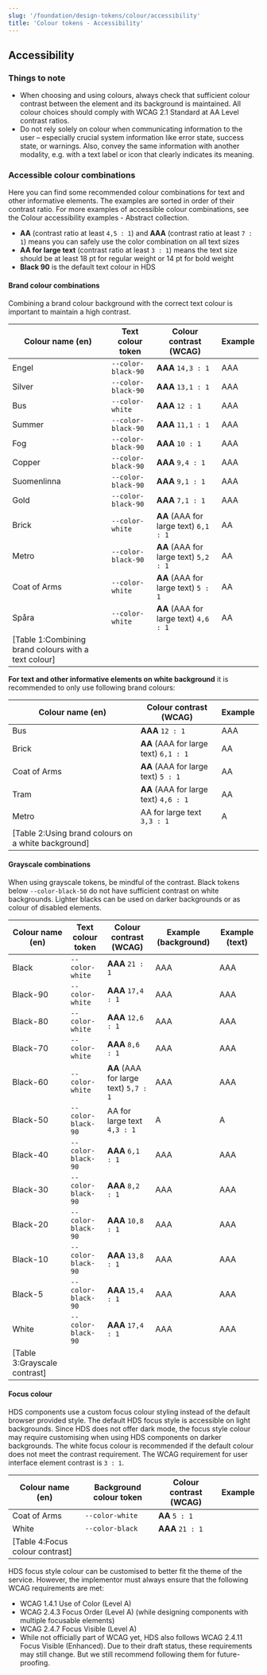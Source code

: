 ```yaml
---
slug: '/foundation/design-tokens/colour/accessibility'
title: 'Colour tokens - Accessibility'
---
```





## Accessibility

### Things to note
- When choosing and using colours, always check that sufficient colour contrast between the element and its background is maintained. All colour choices should comply with <Link size="M" href="https://www.w3.org/TR/WCAG21/#contrast-minimum" external>WCAG 2.1 Standard at AA Level contrast ratios</Link>. 
- Do not rely solely on colour when communicating information to the user – especially crucial system information like error state, success state, or warnings. Also, convey the same information with another modality, e.g. with a text label or icon that clearly indicates its meaning.

### Accessible colour combinations
<p>Here you can find some recommended colour combinations for text and other informative elements. The examples are sorted in order of their contrast ratio. For more examples of accessible colour combinations, see the <Link size="M" href="https://share.goabstract.com/28352b8b-9c51-4346-b249-ff062c5da561" external>Colour accessibility examples - Abstract collection</Link>.</p>

- **AA** (contrast ratio at least `4,5 : 1`) and **AAA** (contrast ratio at least `7 : 1`) means you can safely use the color combination on all text sizes
- **AA for large text** (contrast ratio at least `3 : 1`) means the text size should be at least 18 pt for regular weight or 14 pt for bold weight
- **Black 90** is the default text colour in HDS

#### Brand colour combinations

Combining a brand colour background with the correct text colour is important to maintain a high contrast.

| Colour name (en) | Text colour token  | Colour contrast (WCAG)                | Example |
| ---------------- | ------------------ | ------------------------------------- | ------- |
| Engel            | `--color-black-90` | **AAA** `14,3 : 1`                    | <ContrastExample color="var(--color-black-90)" background="var(--color-engel)">AAA</ContrastExample> |
| Silver           | `--color-black-90` | **AAA** `13,1 : 1`                    | <ContrastExample color="var(--color-black-90)" background="var(--color-silver)">AAA</ContrastExample> |
| Bus              | `--color-white`    | **AAA** `12 : 1`                      | <ContrastExample color="var(--color-white)" background="var(--color-bus)">AAA</ContrastExample> |
| Summer           | `--color-black-90` | **AAA** `11,1 : 1`                    | <ContrastExample color="var(--color-black-90)" background="var(--color-summer)">AAA</ContrastExample> |
| Fog              | `--color-black-90` | **AAA** `10 : 1`                      | <ContrastExample color="var(--color-black-90)" background="var(--color-fog)">AAA</ContrastExample> |
| Copper           | `--color-black-90` | **AAA** `9,4 : 1`                     | <ContrastExample color="var(--color-black-90)" background="var(--color-copper)">AAA</ContrastExample> |
| Suomenlinna      | `--color-black-90` | **AAA** `9,1 : 1`                     | <ContrastExample color="var(--color-black-90)" background="var(--color-suomenlinna)">AAA</ContrastExample> |
| Gold             | `--color-black-90` | **AAA** `7,1 : 1`                     | <ContrastExample color="var(--color-black-90)" background="var(--color-gold)">AAA</ContrastExample> |
| Brick            | `--color-white`    | **AA** (AAA for large text) `6,1 : 1` | <ContrastExample color="var(--color-white)" background="var(--color-brick)">AA</ContrastExample> |
| Metro            | `--color-black-90` | **AA** (AAA for large text) `5,2 : 1` | <ContrastExample color="var(--color-black-90)" background="var(--color-metro)">AA</ContrastExample> |
| Coat of Arms     | `--color-white`    | **AA** (AAA for large text) `5 : 1`   | <ContrastExample color="var(--color-white)" background="var(--color-coat-of-arms)">AA</ContrastExample> |
| Spåra            | `--color-white`    | **AA** (AAA for large text) `4,6 : 1` | <ContrastExample color="var(--color-white)" background="var(--color-tram)">AA</ContrastExample> |
[Table 1:Combining brand colours with a text colour]|

**For text and other informative elements on white background** it is recommended to only use following brand colours:

| Colour name (en) | Colour contrast (WCAG) | Example |
| ---------------- | ------------------------------------- | ------- |
| Bus              | **AAA** `12 : 1`                      | <ContrastExample color="var(--color-bus)" background="var(--color-white)">AAA</ContrastExample> |
| Brick            | **AA** (AAA for large text) `6,1 : 1` | <ContrastExample color="var(--color-brick)" background="var(--color-white)">AA</ContrastExample> |
| Coat of Arms     | **AA** (AAA for large text) `5 : 1`   | <ContrastExample color="var(--color-coat-of-arms)" background="var(--color-white)">AA</ContrastExample> |
| Tram             | **AA** (AAA for large text) `4,6 : 1` | <ContrastExample color="var(--color-tram)" background="var(--color-white)">AA</ContrastExample> |
| Metro            | AA for large text `3,3 : 1`           | <ContrastExample color="var(--color-metro)" background="var(--color-white)">A</ContrastExample> |
[Table 2:Using brand colours on a white background]|

#### Grayscale combinations
When using grayscale tokens, be mindful of the contrast. Black tokens below `--color-black-50` do not have sufficient contrast on white backgrounds. Lighter blacks can be used on darker backgrounds or as colour of disabled elements.

| Colour name (en) | Text colour token  | Colour contrast (WCAG)                | Example (background) | Example (text) |
| ---------------- | ------------------ | ------------------------------------- | -------------------- | -------------- |
| Black            | `--color-white`    | **AAA** `21 : 1`                      | <ContrastExample color="var(--color-white)" background="var(--color-black)">AAA</ContrastExample> | <ContrastExample color="var(--color-black)" background="var(--color-white)">AAA</ContrastExample> |
| Black-90         | `--color-white`    | **AAA** `17,4 : 1`                    | <ContrastExample color="var(--color-white)" background="var(--color-black-90)">AAA</ContrastExample> | <ContrastExample color="var(--color-black-90)" background="var(--color-white)">AAA</ContrastExample> |
| Black-80         | `--color-white`    | **AAA** `12,6 : 1`                    | <ContrastExample color="var(--color-white)" background="var(--color-black-80)">AAA</ContrastExample> | <ContrastExample color="var(--color-black-80)" background="var(--color-white)">AAA</ContrastExample> |
| Black-70         | `--color-white`    | **AAA** `8,6 : 1`                     | <ContrastExample color="var(--color-white)" background="var(--color-black-70)">AAA</ContrastExample> | <ContrastExample color="var(--color-black-70)" background="var(--color-white)">AAA</ContrastExample> |
| Black-60         | `--color-white`    | **AA** (AAA for large text) `5,7 : 1` | <ContrastExample color="var(--color-white)" background="var(--color-black-60)">AAA</ContrastExample> | <ContrastExample color="var(--color-black-60)" background="var(--color-white)">AAA</ContrastExample> |
| Black-50         | `--color-black-90` | AA for large text `4,3 : 1`           | <ContrastExample color="var(--color-black-90)" background="var(--color-black-50)">A</ContrastExample> | <ContrastExample color="var(--color-black-50)" background="var(--color-black)">A</ContrastExample> |
| Black-40         | `--color-black-90` | **AAA** `6,1 : 1`                     | <ContrastExample color="var(--color-black-90)" background="var(--color-black-40)">AAA</ContrastExample> | <ContrastExample color="var(--color-black-40)" background="var(--color-black)">AAA</ContrastExample> |
| Black-30         | `--color-black-90` | **AAA** `8,2 : 1`                     | <ContrastExample color="var(--color-black-90)" background="var(--color-black-30)">AAA</ContrastExample> | <ContrastExample color="var(--color-black-30)" background="var(--color-black)">AAA</ContrastExample> |
| Black-20         | `--color-black-90` | **AAA** `10,8 : 1`                    | <ContrastExample color="var(--color-black-90)" background="var(--color-black-20)">AAA</ContrastExample> | <ContrastExample color="var(--color-black-20)" background="var(--color-black)">AAA</ContrastExample> |
| Black-10         | `--color-black-90` | **AAA** `13,8 : 1`                    | <ContrastExample color="var(--color-black-90)" background="var(--color-black-10)">AAA</ContrastExample> | <ContrastExample color="var(--color-black-10)" background="var(--color-black)">AAA</ContrastExample> |
| Black-5          | `--color-black-90` | **AAA** `15,4 : 1`                    | <ContrastExample color="var(--color-black-90)" background="var(--color-black-5)">AAA</ContrastExample> | <ContrastExample color="var(--color-black-5)" background="var(--color-black)">AAA</ContrastExample> |
| White            | `--color-black-90` | **AAA** `17,4 : 1`                    | <ContrastExample color="var(--color-black-90)" background="var(--color-white)">AAA</ContrastExample> | <ContrastExample color="var(--color-white)" background="var(--color-black)">AAA</ContrastExample> |
[Table 3:Grayscale contrast]|

#### Focus colour
HDS components use a custom focus colour styling instead of the default browser provided style. The default HDS focus style is accessible on light backgrounds. Since HDS does not offer dark mode, the focus style colour may require customising when using HDS components on darker backgrounds. The white focus colour is recommended if the default colour does not meet the contrast requirement. The WCAG requirement for user interface element contrast is `3 : 1`.

| Colour name (en) | Background colour token | Colour contrast (WCAG) | Example |
| ---------------- | ----------------------  | ---------------------- | ------- |
| Coat of Arms     | `--color-white`         | **AA** `5 : 1`         | <FocusExample color="var(--color-coat-of-arms)" background="var(--color-white)" /> |
| White            | `--color-black`         | **AAA** `21 : 1`       | <FocusExample color="var(--color-white)" background="var(--color-black)" />|
[Table 4:Focus colour contrast]|

HDS focus style colour can be customised to better fit the theme of the service. However, the implementor must always ensure that the following WCAG requirements are met:
- <Link size="M" href="https://www.w3.org/TR/WCAG21/#use-of-color" external>WCAG 1.4.1 Use of Color (Level A)</Link>
- <Link size="M" href="https://www.w3.org/TR/WCAG21/#focus-order" external>WCAG 2.4.3 Focus Order (Level A)</Link> (while designing components with multiple focusable elements)
- <Link size="M" href="https://www.w3.org/TR/WCAG21/#focus-visible" external>WCAG 2.4.7 Focus Visible (Level A)</Link>
- While not officially part of WCAG yet, HDS also follows <Link size="M" href="https://www.w3.org/WAI/WCAG21/Understanding/focus-visible-enhanced" external>WCAG 2.4.11 Focus Visible (Enhanced)</Link>. Due to their draft status, these requirements may still change. But we still recommend following them for future-proofing.
